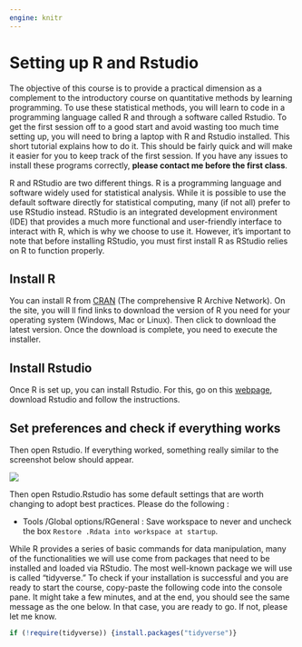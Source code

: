 ```yaml
---
engine: knitr
---
```


# Setting up R and Rstudio

The objective of this course is to provide a practical dimension as a complement to the introductory course on quantitative methods by learning programming. To use these statistical methods, you will learn to code in a programming language called R and through a software called Rstudio. To get the first session off to a good start and avoid wasting too much time setting up, you will need to bring a laptop with R and Rstudio installed. This short tutorial explains how to do it. This should be fairly quick and will make it easier for you to keep track of the first session. If you have any issues to install these programs correctly, **please contact me before the first class**.

R and RStudio are two different things. R is a programming language and software widely used for statistical analysis. While it is possible to use the default software directly for statistical computing, many (if not all) prefer to use RStudio instead. RStudio is an integrated development environment (IDE) that provides a much more functional and user-friendly interface to interact with R, which is why we choose to use it. However, it's important to note that before installing RStudio, you must first install R as RStudio relies on R to function properly.

## Install R {.unnumbered}

You can install R from [CRAN](https://cloud.r-project.org/) (The comprehensive R Archive Network). On the site, you will ll find links to download the version of R you need for your operating system (Windows, Mac or Linux). Then click to download the latest version. Once the download is complete, you need to execute the installer.

## Install Rstudio {.unnumbered}

Once R is set up, you can install Rstudio. For this, go on this [webpage](https://posit.co/download/rstudio-desktop/), download Rstudio and follow the instructions.

## Set preferences and check if everything works {.unnumbered}

Then open Rstudio. If everything worked, something really similar to the screenshot below should appear.

![](figures/getting_rstudio.png)

Then open Rstudio.Rstudio has some default settings that are worth changing to adopt best practices. Please do the following :

-   Tools /Global options/RGeneral : Save workspace to never and uncheck the box `Restore .Rdata into workspace at startup`.

While R provides a series of basic commands for data manipulation, many of the functionalities we will use come from packages that need to be installed and loaded via RStudio. The most well-known package we will use is called "tidyverse." To check if your installation is successful and you are ready to start the course, copy-paste the following code into the console pane. It might take a few minutes, and at the end, you should see the same message as the one below. In that case, you are ready to go. If not, please let me know.

```r
if (!require(tidyverse)) {install.packages("tidyverse")}
```
